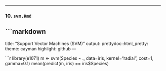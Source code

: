 
---

### 10. `svm.Rmd`
```markdown
---
title: "Support Vector Machines (SVM)"
output:
  prettydoc::html_pretty:
    theme: cayman
    highlight: github
---

```r
library(e1071)
m <- svm(Species ~ ., data=iris, kernel="radial", cost=1, gamma=0.1)
mean(predict(m, iris) == iris$Species)
